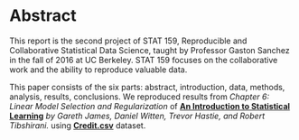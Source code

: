 # Abstract  


This report is the second project of STAT 159, Reproducible and Collaborative Statistical Data Science, taught by Professor Gaston Sanchez in the fall of 2016 at UC Berkeley. STAT 159 focuses on the collaborative work and the ability to reproduce valuable data.

This paper consists of the six parts: abstract, introduction, data, methods, analysis, results, conclusions. We reproduced results from _Chapter 6: Linear Model Selection and Regularization_ of [**An Introduction to Statistical Learning**](http://www-bcf.usc.edu/~gareth/ISL/) _by Gareth James, Daniel Witten, Trevor Hastie, and Robert Tibshirani._ using [**Credit.csv**](http://www-bcf.usc.edu/~gareth/ISL/Credit.csv) dataset.
